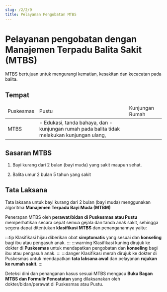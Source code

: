 ```yaml
---
slug: /2/2/9
title: Pelayanan Pengobatan MTBS
---
```

# Pelayanan pengobatan dengan Manajemen Terpadu Balita Sakit (MTBS)
MTBS bertujuan untuk mengurangi kematian, kesakitan dan kecacatan pada balita. 
## Tempat
<table>
  <thead>
    <tr>
      <td>Puskesmas</td>
      <td>Pustu</td>
      <td>Kunjungan Rumah</td>
    </tr>
  </thead>
  <tbody>
    <td colSpan={2}>MTBS</td>
    <td>
      - Edukasi, tanda bahaya, dan
      - kunjungan rumah pada balita tidak melakukan kunjungan ulang,
    </td>
  </tbody>
</table>

## Sasaran MTBS
1) Bayi kurang dari 2 bulan (bayi muda) yang sakit maupun sehat.

2) Balita umur 2 bulan 5 tahun yang sakit

## Tata Laksana
Tata laksana untuk bayi kurang dari 2 bulan (bayi muda) menggunakan algoritma **Manajemen Terpadu Bayi Muda (MTBM)**

Penerapan MTBS oleh **perawat/bidan di Puskesmas atau Pustu** memperhatikan secara cepat semua gejala dan tanda anak sakit, sehingga segera dapat ditentukan **klasifikasi MTBS** dan penanganannya yaitu:

:::tip Klasifikasi hijau
diberikan obat **simptomatis** yang sesuai dan **konseling** bagi ibu atau pengasuh anak.
:::
:::warning Klasifikasi kuning
dirujuk ke dokter di **Puskesmas** untuk mendapatkan pengobatan dan **konseling** bagi ibu atau pengasuh anak.
:::
:::danger Klasifikasi merah
dirujuk ke dokter di Puskesmas untuk mendapatkan **tata laksana awal** dan pelayanan **rujukan ke rumah sakit**.
:::

Deteksi dini dan penanganan kasus sesuai MTBS mengacu **Buku Bagan MTBS dan Formulir Pencatatan** yang dilaksanakan oleh dokter/bidan/perawat di Puskesmas atau Pustu.
